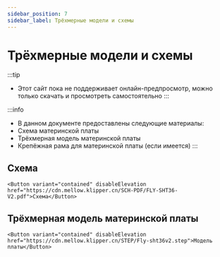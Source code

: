 ```yaml
---
sidebar_position: 7
sidebar_label: Трёхмерные модели и схемы
---
```



# Трёхмерные модели и схемы


:::tip
* Этот сайт пока не поддерживает онлайн-предпросмотр, можно только скачать и просмотреть самостоятельно
:::

:::info
* В данном документе предоставлены следующие материалы:
* Схема материнской платы
* Трёхмерная модель материнской платы
* Крепёжная рама для материнской платы (если имеется)
:::

## Схема

    <Button variant="contained" disableElevation href="https://cdn.mellow.klipper.cn/SCH-PDF/FLY-SHT36-V2.pdf">Схема</Button>


## Трёхмерная модель материнской платы

    <Button variant="contained" disableElevation href="https://cdn.mellow.klipper.cn/STEP/Fly-sht36v2.step">Модель платы</Button>


